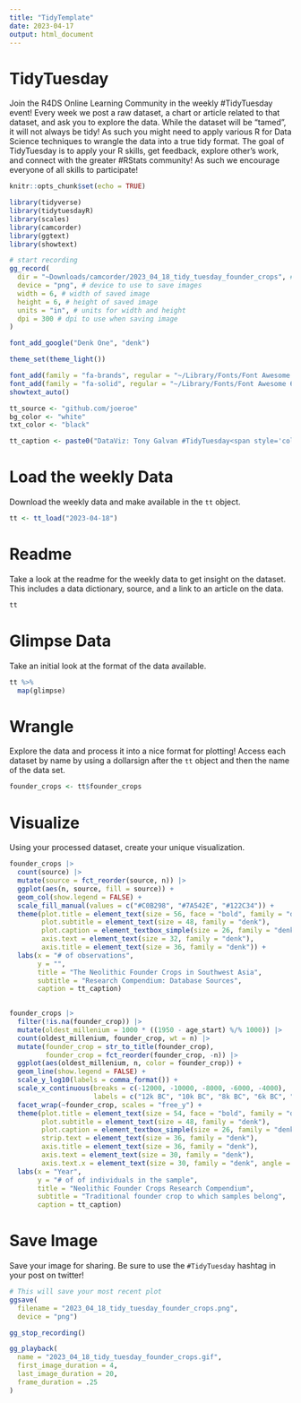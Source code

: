 ```yaml
---
title: "TidyTemplate"
date: 2023-04-17
output: html_document
---
```


# TidyTuesday

Join the R4DS Online Learning Community in the weekly #TidyTuesday event!
Every week we post a raw dataset, a chart or article related to that dataset, and ask you to explore the data.
While the dataset will be “tamed”, it will not always be tidy! As such you might need to apply various R for Data Science techniques to wrangle the data into a true tidy format.
The goal of TidyTuesday is to apply your R skills, get feedback, explore other’s work, and connect with the greater #RStats community!
As such we encourage everyone of all skills to participate!

```r

knitr::opts_chunk$set(echo = TRUE)

library(tidyverse)
library(tidytuesdayR)
library(scales)
library(camcorder)
library(ggtext)
library(showtext)

# start recording
gg_record(
  dir = "~Downloads/camcorder/2023_04_18_tidy_tuesday_founder_crops", # where to save the recording
  device = "png", # device to use to save images
  width = 6, # width of saved image
  height = 6, # height of saved image
  units = "in", # units for width and height
  dpi = 300 # dpi to use when saving image
)

font_add_google("Denk One", "denk")

theme_set(theme_light())

font_add(family = "fa-brands", regular = "~/Library/Fonts/Font Awesome 6 Brands-Regular-400.otf")
font_add(family = "fa-solid", regular = "~/Library/Fonts/Font Awesome 6 Free-Solid-900.otf")
showtext_auto()

tt_source <- "github.com/joeroe"
bg_color <- "white"
txt_color <- "black"

tt_caption <- paste0("DataViz: Tony Galvan #TidyTuesday<span style='color:", bg_color, ";'>..</span><span style='font-family:fa-solid;color:", txt_color, ";'>&#xf0ce;</span><span style='color:", bg_color, ";'>.</span><span style='color:", txt_color, ";'>", tt_source, "</span><span style='color:", bg_color, ";'>..</span><span style='font-family:fa-brands;color:", txt_color, ";'>&#xf099;</span><span style='color:", bg_color, ";'>.</span><span style='color:", txt_color, ";'>@GDataScience1</span><span style='color:", bg_color, ";'>..</span><span style='font-family:fa-brands;color:", txt_color, ";'>&#xf09b;</span><span style='color:", bg_color, ";'>.</span><span style='color:", txt_color, ";'>GDataScience</span><span style='color:", bg_color, ";'>..</span>")

```

# Load the weekly Data

Download the weekly data and make available in the `tt` object.

```r

tt <- tt_load("2023-04-18")

```


# Readme

Take a look at the readme for the weekly data to get insight on the dataset.
This includes a data dictionary, source, and a link to an article on the data.

```r

tt

```


# Glimpse Data

Take an initial look at the format of the data available.

```r

tt %>% 
  map(glimpse)

```

# Wrangle

Explore the data and process it into a nice format for plotting! Access each dataset by name by using a dollarsign after the `tt` object and then the name of the data set.

```r

founder_crops <- tt$founder_crops

```


# Visualize

Using your processed dataset, create your unique visualization.

```r

founder_crops |> 
  count(source) |> 
  mutate(source = fct_reorder(source, n)) |> 
  ggplot(aes(n, source, fill = source)) +
  geom_col(show.legend = FALSE) +
  scale_fill_manual(values = c("#C0B298", "#7A542E", "#122C34")) +
  theme(plot.title = element_text(size = 56, face = "bold", family = "denk"),
        plot.subtitle = element_text(size = 48, family = "denk"),
        plot.caption = element_textbox_simple(size = 26, family = "denk"),
        axis.text = element_text(size = 32, family = "denk"),
        axis.title = element_text(size = 36, family = "denk")) +
  labs(x = "# of observations",
       y = "",
       title = "The Neolithic Founder Crops in Southwest Asia",
       subtitle = "Research Compendium: Database Sources",
       caption = tt_caption)
  
```

```r

founder_crops |> 
  filter(!is.na(founder_crop)) |> 
  mutate(oldest_millenium = 1000 * ((1950 - age_start) %/% 1000)) |> 
  count(oldest_millenium, founder_crop, wt = n) |> 
  mutate(founder_crop = str_to_title(founder_crop),
         founder_crop = fct_reorder(founder_crop, -n)) |> 
  ggplot(aes(oldest_millenium, n, color = founder_crop)) +
  geom_line(show.legend = FALSE) +
  scale_y_log10(labels = comma_format()) +
  scale_x_continuous(breaks = c(-12000, -10000, -8000, -6000, -4000), 
                     labels = c("12k BC", "10k BC", "8k BC", "6k BC", "4k BC")) +
  facet_wrap(~founder_crop, scales = "free_y") +
  theme(plot.title = element_text(size = 54, face = "bold", family = "denk"),
        plot.subtitle = element_text(size = 48, family = "denk"),
        plot.caption = element_textbox_simple(size = 26, family = "denk"), 
        strip.text = element_text(size = 36, family = "denk"),
        axis.title = element_text(size = 36, family = "denk"),
        axis.text = element_text(size = 30, family = "denk"),
        axis.text.x = element_text(size = 30, family = "denk", angle = 45, hjust = 1)) +
  labs(x = "Year",
       y = "# of of individuals in the sample",
       title = "Neolithic Founder Crops Research Compendium",
       subtitle = "Traditional founder crop to which samples belong",
       caption = tt_caption)

```


# Save Image

Save your image for sharing. Be sure to use the `#TidyTuesday` hashtag in your post on twitter! 

```r

# This will save your most recent plot
ggsave(
  filename = "2023_04_18_tidy_tuesday_founder_crops.png",
  device = "png")

gg_stop_recording()

gg_playback(
  name = "2023_04_18_tidy_tuesday_founder_crops.gif",
  first_image_duration = 4,
  last_image_duration = 20,
  frame_duration = .25
)

```

